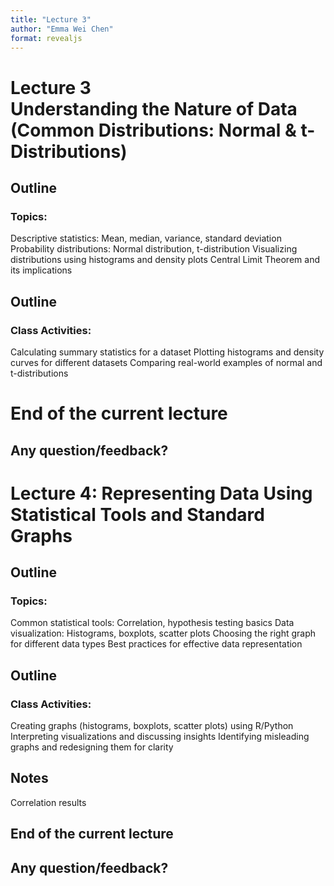 ```yaml
---
title: "Lecture 3"
author: "Emma Wei Chen"
format: revealjs
---
```


# Lecture 3 <br> Understanding the Nature of Data (Common Distributions: Normal & t-Distributions)

## Outline

### Topics:

Descriptive statistics: Mean, median, variance, standard deviation
Probability distributions: Normal distribution, t-distribution
Visualizing distributions using histograms and density plots Central
Limit Theorem and its implications

## Outline

### Class Activities:

Calculating summary statistics for a dataset Plotting histograms and
density curves for different datasets Comparing real-world examples of
normal and t-distributions

# End of the current lecture

## Any question/feedback?

# Lecture 4: Representing Data Using Statistical Tools and Standard Graphs

## Outline

### Topics:

Common statistical tools: Correlation, hypothesis testing basics Data
visualization: Histograms, boxplots, scatter plots Choosing the right
graph for different data types Best practices for effective data
representation

## Outline

### Class Activities:

Creating graphs (histograms, boxplots, scatter plots) using R/Python
Interpreting visualizations and discussing insights Identifying
misleading graphs and redesigning them for clarity


## Notes
Correlation results



## End of the current lecture

## Any question/feedback?
